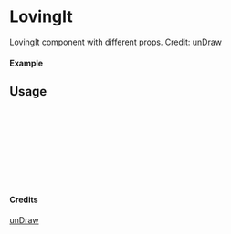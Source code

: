 
<Meta of={LovingIt} title="unDraw/LovingIt" />

# LovingIt

LovingIt component with different props.
Credit: [unDraw](https://undraw.co/illustrations)

#### Example

<Canvas of={LovingIt.Primary} />

## Usage

```ts
import { LovingIt } from "yadl-ui";

const Example = () => {
  return (
      <LovingIt />
  );
};

export default Example;
```

#### Credits
[unDraw](https://undraw.co/illustrations)
